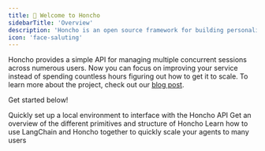 ```yaml
---
title: 🫡 Welcome to Honcho
sidebarTitle: 'Overview'
description: 'Honcho is an open source framework for building personalized AI experiences.'
icon: 'face-saluting'
---
```


<Snippet file="overview-shields.mdx" />

Honcho provides a simple API for managing multiple concurrent sessions across numerous users.
Now you can focus on improving your service instead of spending countless hours figuring out how to get it to scale. To learn more about the project, check out our [blog post](https://blog.plasticlabs.ai/blog/A-Simple-Honcho-Primer).

Get started below!

<CardGroup cols={3}>
  <Card
    title="Quickstart"
    icon="bolt"
    href="/quickstart"
  >
    Quickly set up a local environment to interface with the Honcho API
  </Card>
  <Card
    title="Architecture"
    icon="building"
    href="/architecture"
  >
    Get an overview of the different primitives and structure of Honcho
  </Card>
  <Card
    title="Integrate with Langchain"
    icon="bird"
    href="/guides/langchain"
  >
    Learn how to use LangChain and Honcho together to quickly scale your agents to many users
  </Card>
</CardGroup>
